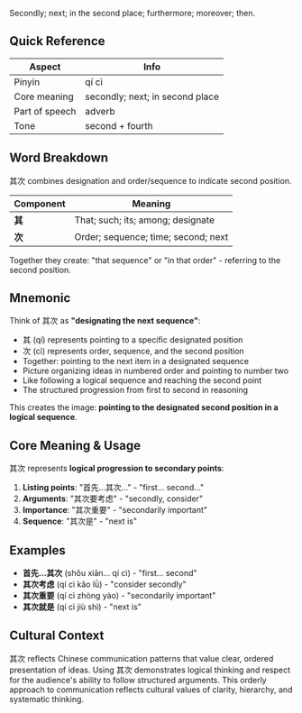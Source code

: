Secondly; next; in the second place; furthermore; moreover; then.

## Quick Reference

| Aspect         | Info                            |
| -------------- | ------------------------------- |
| Pinyin         | qí cì                           |
| Core meaning   | secondly; next; in second place |
| Part of speech | adverb                          |
| Tone           | second + fourth                 |

## Word Breakdown

其次 combines designation and order/sequence to indicate second position.

| Component | Meaning                             |
| --------- | ----------------------------------- |
| **其**    | That; such; its; among; designate   |
| **次**    | Order; sequence; time; second; next |

Together they create: "that sequence" or "in that order" - referring to the second position.

## Mnemonic

Think of 其次 as **"designating the next sequence"**:

- 其 (qí) represents pointing to a specific designated position
- 次 (cì) represents order, sequence, and the second position
- Together: pointing to the next item in a designated sequence
- Picture organizing ideas in numbered order and pointing to number two
- Like following a logical sequence and reaching the second point
- The structured progression from first to second in reasoning

This creates the image: **pointing to the designated second position in a logical sequence**.

## Core Meaning & Usage

其次 represents **logical progression to secondary points**:

1. **Listing points**: "首先...其次..." - "first... second..."
2. **Arguments**: "其次要考虑" - "secondly, consider"
3. **Importance**: "其次重要" - "secondarily important"
4. **Sequence**: "其次是" - "next is"

## Examples

- **首先...其次** (shǒu xiān... qí cì) - "first... second"
- **其次考虑** (qí cì kǎo lǜ) - "consider secondly"
- **其次重要** (qí cì zhòng yào) - "secondarily important"
- **其次就是** (qí cì jiù shì) - "next is"

## Cultural Context

其次 reflects Chinese communication patterns that value clear, ordered presentation of ideas.
Using 其次 demonstrates logical thinking and respect for the audience's ability to follow structured
arguments. This orderly approach to communication reflects cultural values of clarity, hierarchy,
and systematic thinking.
